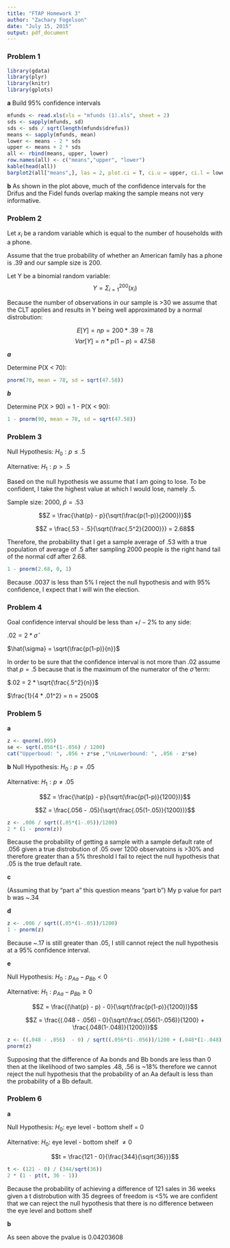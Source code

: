 ```yaml
---
title: "FTAP Homework 3"
author: "Zachary Fogelson"
date: "July 15, 2015"
output: pdf_document
---
```


### Problem 1

```r
library(gdata)
library(plyr)
library(knitr)
library(gplots)
```
**a** Build 95% confidence intervals

```r
mfunds <- read.xls(xls = "mfunds (1).xls", sheet = 2)
sds <- sapply(mfunds, sd)
sds <- sds / sqrt(length(mfunds$drefus))
means <- sapply(mfunds, mean)
lower <- means - 2 * sds
upper <- means + 2 * sds
all <- rbind(means, upper, lower)
row.names(all) <- c("means","upper", "lower")
kable(head(all))
barplot2(all["means",], las = 2, plot.ci = T, ci.u = upper, ci.l = lower)
```


**b**
As shown in the plot above, much of the confidence intervals for the Drifus and the Fidel funds
overlap making the sample means not very informative.

### Problem 2

Let $x_i$ be a random variable which is equal to the number of households with a phone.

Assume that the true probability of whether an American family has a phone is .39 and our sample size is 200.

Let Y be a binomial random variable:
$$Y = \Sigma_{i = 1}^{200}(x_i)$$

Because the number of observations in our sample is >30 we assume that the CLT applies and results in
Y being well approximated by a normal distrobution:

$$E[Y] = np = 200 * .39 = 78$$
$$Var[Y] = n*p(1-p) = 47.58$$

***a***

Determine P(X < 70):

```r
pnorm(70, mean = 78, sd = sqrt(47.58))
```

***b***

Determine P(X > 90) = 1 - P(X < 90):
```r
1 - pnorm(90, mean = 78, sd = sqrt(47.58))
```

### Problem 3

Null Hypothesis:
$H_0: p \le .5$

Alternative:
$H_1: p > .5$

Based on the null hypothesis we assume that I am going to lose. To be confident, I take the highest
value at which I would lose, namely .5.

Sample size: 2000, $\hat{p} = .53$

$$Z = \frac{\hat{p} - p}{\sqrt(\frac{p(1-p)}{2000})}$$

$$Z = \frac{.53 - .5}{\sqrt{\frac{.5^2}{2000}}} = 2.68$$

Therefore, the probability that I get a sample average of .53 with a true population of average
of .5 after sampling 2000 people is the right hand tail of the normal cdf after 2.68.

```r
1 - pnorm(2.68, 0, 1)
```

Because .0037 is less than 5% I reject the null hypothesis and with 95% confidence, I expect that I will win the election.


### Problem 4
Goal confidence interval should be less than $+/-2\%$ to any side:

$.02 = 2 * \hat{\sigma}$

$\hat{\sigma} = \sqrt{\frac{p(1-p)}{n}}$

In order to be sure that the confidence interval is not more than .02 assume that $p = .5$ because
that is the maximum of the numerator of the $\hat{\sigma}$ term:

$.02 = 2 * \sqrt{\frac{.5^2}{n}}$

$\frac{1}{4 * .01^2} = n = 2500$

### Problem 5

**a**

```r
z <- qnorm(.995)
se <- sqrt(.056*(1-.056) / 1200)
cat("Upperboud: ", .056 + z*se ,"\nLowerbound: ", .056 - z*se)
```

**b**
Null Hypothesis:
$H_0: p = .05$

Alternative:
$H_1: p \ne .05$

$$Z = \frac{\hat{p} - p}{\sqrt(\frac{p(1-p)}{1200})}$$

$$Z = \frac{.056 - .05}{\sqrt(\frac{.05(1-.05)}{1200})}$$

```r
z <- .006 / sqrt((.05*(1-.05))/1200)
2 * (1 - pnorm(z))
```

Because the probability of getting a sample with a sample default rate of .056 given a true distrobution
of .05 over 1200 observatoins is >30% and therefore greater than a 5% threshold I fail to reject the null
hypothesis that .05 is the true default rate.


**c**

(Assuming that by "part a" this question means "part b")
My p value for part b was ~.34

**d**
```r
z <- .006 / sqrt((.05*(1-.05))/1200)
1 - pnorm(z)
```

Because ~.17 is still greater than .05, I still cannot reject the null hypothesis at a 95% confidence interval.

**e**

Null Hypothesis:
$H_0: p_{Aa} - p_{Bb} < 0$

Alternative:
$H_1: p_{Aa} - p_{Bb} \ge 0$

$$Z = \frac{(\hat{p} - p) - 0}{\sqrt(\frac{p(1-p)}{1200})}$$

$$Z = \frac{(.048 - .056) - 0}{\sqrt(\frac{.056(1-.056)}{1200} + \frac{.048(1-.048)}{1200})}$$

```r
z <- ((.048 - .056)  - 0) / sqrt((.056*(1-.056))/1200 + (.048*(1-.048))/1200)
pnorm(z)
```

Supposing that the difference of Aa bonds and Bb bonds are less than 0 then at the likelihood of two samples
.48, .56 is ~18% therefore we cannot reject the null hypothesis that the probability of an Aa default is
less than the probability of a Bb default.

### Problem 6

**a**

Null Hypothesis:
$H_0:$ eye level - bottom shelf = 0

Alternative:
$H_0:$ eye level - bottom shelf $\ne 0$

$$t = \frac{121 - 0}{\frac{344}{\sqrt{36}}}$$

```r
t <- (121 - 0) / (344/sqrt(36))
2 * (1 - pt(t, 36 - 1))
```

Because the probability of achieving a difference of 121 sales in 36 weeks given a t distrobution with 35 degrees of freedom is <5% we are confident that we can reject the null hypothesis that there is no difference between the eye level and bottom shelf

**b**

As seen above the pvalue is 0.04203608